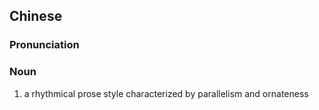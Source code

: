 {{also|骈文}}
==Chinese==
{{zh-forms|s=骈文}}

===Pronunciation===
{{zh-pron
|m=piánwén
|c=pin4 man4,ping4 man4
|mn=qz,xm,zz:piân-bûn/xm,zz:phiân-bûn
|cat=n
}}

===Noun===
{{zh-noun}}
# a rhythmical prose style characterized by parallelism and ornateness